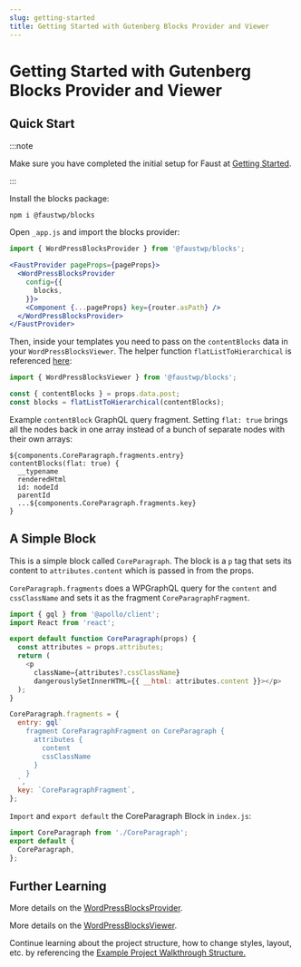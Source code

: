 ```yaml
---
slug: getting-started
title: Getting Started with Gutenberg Blocks Provider and Viewer
---
```


# Getting Started with Gutenberg Blocks Provider and Viewer

## Quick Start

:::note

Make sure you have completed the initial setup for Faust at [Getting Started](/docs/getting-started).

:::

Install the blocks package:

```bash
npm i @faustwp/blocks
```

Open ``_app.js`` and import the blocks provider:

```jsx
import { WordPressBlocksProvider } from '@faustwp/blocks';

<FaustProvider pageProps={pageProps}>
  <WordPressBlocksProvider
    config={{
      blocks,
    }}>
    <Component {...pageProps} key={router.asPath} />
  </WordPressBlocksProvider>
</FaustProvider>
```

Then, inside your templates you need to pass on the ``contentBlocks`` data in your ``WordPressBlocksViewer``. The helper function ``flatListToHierarchical`` is referenced [here](www.wpgraphql.com/docs/menus/#hierarchical-data):

```js
import { WordPressBlocksViewer } from '@faustwp/blocks';

const { contentBlocks } = props.data.post;
const blocks = flatListToHierarchical(contentBlocks);
```

Example ``contentBlock`` GraphQL query fragment. Setting ``flat: true`` brings all the nodes back in one array instead of a bunch of separate nodes with their own arrays:
```
${components.CoreParagraph.fragments.entry}
contentBlocks(flat: true) {
  __typename
  renderedHtml
  id: nodeId
  parentId
  ...${components.CoreParagraph.fragments.key}
}
```

## A Simple Block
This is a simple block called ``CoreParagraph``. The block is a ``p`` tag that sets its content to ``attributes.content`` which is passed in from the props.

``CoreParagraph.fragments`` does a WPGraphQL query for the ``content`` and ``cssClassName`` and sets it as the fragment ``CoreParagraphFragment``.

```js
import { gql } from '@apollo/client';
import React from 'react';

export default function CoreParagraph(props) {
  const attributes = props.attributes;
  return (
    <p
      className={attributes?.cssClassName}
      dangerouslySetInnerHTML={{ __html: attributes.content }}></p>
  );
}

CoreParagraph.fragments = {
  entry: gql`
    fragment CoreParagraphFragment on CoreParagraph {
      attributes {
        content
        cssClassName
      }
    }
  `,
  key: `CoreParagraphFragment`,
};
```

``Import`` and ``export default`` the CoreParagraph Block in ``index.js``:
```js
import CoreParagraph from './CoreParagraph';
export default {
  CoreParagraph,
};
```

## Further Learning

More details on the [WordPressBlocksProvider](/docs/reference/WordPressBlockProvider).

More details on the [WordPressBlocksViewer](/docs/reference/WordPressBlockViewer).

Continue learning about the project structure, how to change styles, layout, etc. by referencing the [Example Project Walkthrough Structure.](/docs/next/guides/project-walkthrough)
